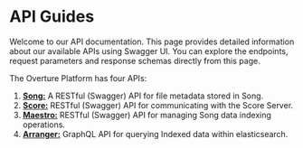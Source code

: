 # API Guides

Welcome to our API documentation. This page provides detailed information about our available APIs using Swagger UI. 
You can explore the endpoints, request parameters and response schemas directly from this page. 

The Overture Platform has four APIs:

1. [**Song:**](/guides/api-guides/rest-apis#song-api) A RESTful (Swagger) API for file metadata stored in Song.
2. [**Score:**](http://localhost:3000/guides/api-guides/rest-apis#score-api) RESTful (Swagger) API for communicating with the Score Server.
3. [**Maestro:**](/guides/api-guides/rest-apis#maestro-api) RESTful (Swagger) API for managing Song data indexing operations.
4. [**Arranger:**](/guides/api-guides/gql-api) GraphQL API for querying Indexed data within elasticsearch.
